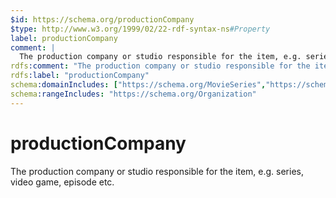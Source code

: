 ```yaml
---
$id: https://schema.org/productionCompany
$type: http://www.w3.org/1999/02/22-rdf-syntax-ns#Property
label: productionCompany
comment: |
  The production company or studio responsible for the item, e.g. series, video game, episode etc.
rdfs:comment: "The production company or studio responsible for the item, e.g. series, video game, episode etc."
rdfs:label: "productionCompany"
schema:domainIncludes: ["https://schema.org/MovieSeries","https://schema.org/Movie","https://schema.org/TVSeries","https://schema.org/VideoGameSeries","https://schema.org/RadioSeries","https://schema.org/Episode","https://schema.org/MediaObject","https://schema.org/CreativeWorkSeason"]
schema:rangeIncludes: "https://schema.org/Organization"
---
```


# productionCompany

The production company or studio responsible for the item, e.g. series, video game, episode etc.

